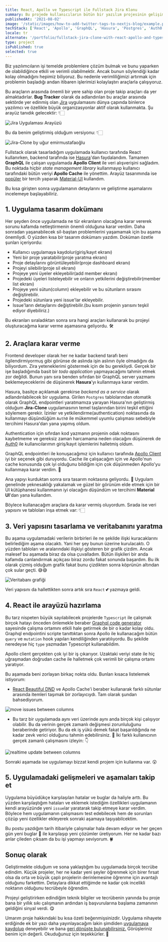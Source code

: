 ```yaml
---
title: React, Apollo ve Typescript ile Fullstack Jira Klonu
summary: Bu projede kullanıcıların bütün bir yazılım projesinin gelişimini takip edebilecekleri sektörde sıklıkla kullanılan Jira uygulamasının bir klonu oluşturulmaya çalışılmıştır. Farklı kullanıcı katmanları ve bu kullanıcıların sahip olduğu erişim düzeyleri sayesinde çalışma ekibine güvenle yeni üyeler eklenebilmektedir. Bunların dışında birçok özelliğe sahip uygulamayı hemen inceleyin.
publishedAt: '2021-08-02'
image: '/static/images/how-to-add-twitter-tags-to-nextjs-blog/example.png'
techStack: ['React', 'Apollo', 'GraphQL', 'Hasura', 'Postgres', 'Auth0', 'Material-UI']
locale: tr
alternate: '/portfolio/fullstack-jira-clone-with-react-apollo-and-typescript'
type: project
isPublished: true
selected: true
---
```


Biz yazılımcıların işi temelde problemlere çözüm bulmak ve bunu yaparken de olabildiğince etkili ve verimli olabilmektir. Ancak bunun söylendiği kadar kolay olmadığını hepimiz biliyoruz. Bu nedenle verimliliğimizi artırmak için problemin başladığı andan itibaren işlerimizi kolaylaştırı araçlarla çalışıyoruz.

Bu araçların arasında önemli bir yere sahip olan proje takip araçları da yer almaktadırlar. **Bug Tracker** olarak da adlandırılan bu araçlar arasında sektörde yer edinmiş olan [Jira](https://www.atlassian.com/software/jira) uygulamasını dünya çapında binlerce yazılımcı ve özellikle büyük organizasyonlar aktif olarak kullanmakta. Şu arayüz tanıdık gelecektir: 👇🏻

![Jira Uygulaması Arayüzü](./real-jira.png)

Bu da benim geliştirmiş olduğum versiyonu: 👇🏻

![Jira-Clone by uğur emirmustafaoğlu](./my-version-jira.png)

Fullstack olarak tasarladığım uygulamada kullanıcı tarafında React kullanırken, backend tarafında ise [Hasura](https://hasura.io/)'dan faydalandım. Tamamen **GraphQL** ile çalışan uygulamada **Apollo Client** ile veri alışverişini sağladım. Bu noktada hiçbir _state management library_ kullanmayıp kullanıcı tarafındaki bütün veriyi **Apollo Cache** ile yönettim. Arayüz tasarımında ise [popüler](https://hackernoon.com/5-most-popular-react-ui-component-libraries-5sx3t9c) bir tercih yaparak [Material-UI](https://material-ui.com/) kullandım.

Bu kısa girişten sonra uygulamanın detaylarını ve geliştirme aşamalarını incelemeye başlayabiliriz.

## 1. Uygulama tasarım dokümanı

Her şeyden önce uygulamada ne tür ekranların olacağına karar vererek sorunu kafamda netleştirmenin önemli olduğuna karar verdim. Daha sonradan yaşanabilecek sil-baştan problemlerini yaşamamak için bu aşama önemliydi. O yüzden kısa bir tasarım dokümanı yazdım. Doküman özetle şunları içeriyordu:

- Kullanıcı uygulamaya kaydolur(giriş/kayıt ekranı)
- Yeni bir proje yaratabilir(proje yaratma ekranı)
- Proje detaylarını görüntüleyebilir(proje dashboard ekranı)
- Projeyi silebilir(proje sil ekranı)
- Projeye yeni üyeler ekleyebilir(add member ekranı)
- Projedeki üyeleri listeleyebilir ve onların yetkilerini değiştirebilir(member list ekranı)
- Projeye yeni sütun(column) ekleyebilir ve bu sütunların sırasını değiştirebilir.
- Projedeki sütunlara yeni issue'lar ekleyebilir.
- Issue'ların detaylarını değiştirebilir.(bu kısım projenin yarısını teşkil ediyor diyebiliriz.)

Bu ekranları sıraladıktan sonra sıra hangi araçları kullanarak bu projeyi oluşturacağıma karar verme aşamasına geliyordu. 🛠

## 2. Araçlara karar verme

Frontend developer olarak her ne kadar backend tarafı beni ilgilendirmiyormuş gibi görünse de aslında işin aslının öyle olmadığını da biliyordum. Zira yeteneklerimi göstermek için de bu gerekliydi. Gerçek bir işe başladığımda basit bir _todo application_ yapmayacağımı tahmin etmek zor değildi. Bunun yanı sıra benden sıfırdan bir GraphQL server yazmamı beklemeyeceklerini de düşünerek **Hasura**'yı kullanmaya karar verdim.

Hasura, basitçe açıklamak gerekirse _backend as a service_ olarak adlandırılabilecek bir uygulama. Girilen `Postgres` tablolarından otomatik olarak GraphQL endpointleri yaratmamıza yarayan Hasura'nın geliştirmiş olduğum **Jira-Clone** uygulamasının temel taşlarından birini teşkil ettiğini söylemem gerekir. İzinler ve yetkilendirme(authentication) noktasında da kullanmayı düşündüğüm `Auth0` ile mükemmel uyumlu çalışması sebebiyle tercihimi Hasura'dan yana yapmış oldum.

Authentication için sıfırdan kod yazmanın projenin odak noktasını kaybetmeme ve gereksiz zaman harcamama neden olacağını düşünerek de [Auth0](https://auth0.com/) ile kullanıcılarımın giriş/kayıt işlemlerini halletmiş oldum.

GraphQL endpointleri ile konuşacağımız için kullanıcı tarafında [Apollo Client](https://www.apollographql.com/docs/react/) iyi bir seçenek gibi duruyordu. Cache ile çalışacağım için ve Apollo'nun cache konusunda çok iyi olduğunu bildiğim için çok düşünmeden Apollo'yu kullanmaya karar verdim. 🧠

Ana yapıyı kurduktan sonra sıra tasarım noktasına geliyordu. 🌈 Uygulam genelinde yeknesaklığı yakalamak ve güzel bir görünüm elde etmek için bir UI kütüphanesi kullanmanın iyi olacağını düşündüm ve tercihimi **Material UI**'dan yana kullandım.

Böylece kullanacağım araçlara da karar vermiş oluyordum. Sırada ise veri yapısını ve tabloları inşa etmek var: 👇🏻

## 3. Veri yapısını tasarlama ve veritabanını yaratma

Bu aşama uygulamadaki verilerin birbirleri ile ne şekilde ilişki kuracaklarını belirlediğim aşama olacaktı. Yani her şey bunun üzerine kurulacaktı. O yüzden tabloları ve aralarındaki ilişkiyi gösteren bir grafik çizdim. Ancak malesef bu aşamada biraz da olsa çuvalladım. Bütün ilişkileri bir anda kafamda canlandırmak açıkçası biraz zordu fakat sonunda başardım. Bu ilk olarak çizmiş olduğum grafik fakat bunu çizdikten sonra köprünün altından çok sular geçti. 😅😅

![Veritabanı grafiği](./draw.png)

Veri yapısını da hallettikten sonra artık sıra `React` 💕 yazmaya geldi.

## 4. React ile arayüzü hazırlama

Bu tarz nispeten büyük sayılabilecek projelerde `Typescript` ile çalışmak birçok hatayı önceden önlemekle beraber [Graphql code generator](https://www.graphql-code-generator.com/) sayesinde çalışma ortamını etkili hale getirmek de bir o kadar kolay oldu. Graphql endpointini scripte tanıttıktan sonra Apollo ile kullanacağım bütün `query` ve `mutation` hook yapıları kendiliğinden yaratılıyordu. Bu şekilde neredeyse hiç `type` yazmadan Typescript kullanabildim.

Apollo client gerçekten çok iyi bir iş çıkarıyor. Uzaktaki veriyi state ile hiç uğraşmadan doğrudan cache ile halletmek çok verimli bir çalışma ortamı yaratıyor.

Bu aşamada beni zorlayan birkaç nokta oldu. Bunları kısaca listelemek istiyorum:

- [React Beautiful DND](https://github.com/atlassian/react-beautiful-dnd) ve Apollo Cache'i beraber kullanarak farklı sütunlar arasında itemleri taşımak bir zorlayıcıydı. Tam olarak şundan bahsediyorum.

![move issues between columns](./move-between-columns.gif)

- Bu tarz bir uygulamada aynı veri üzerinde aynı anda birçok kişi çalışıyor olabilir. Bu da verinin gerçek zamanlı değişmesi zorunluluğunu beraberinde getiriyor. Bu da ek iş yükü demek fakat başarıldığında ne kadar zevk verici olduğunu tahmin edebilirsiniz. 🥰
  İki farklı kullanıcının gerçek zamanlı çalışmasını izleyin: 👇

![realtime update between columns](./realtime.gif)

Sonraki aşamada ise uygulamayı bizzat kendi projem için kullanma var. 😲

## 5. Uygulamadaki gelişmeleri ve aşamaları takip et

Uygulama büyüdükçe karşılaşılan hatalar ve buglar da haliyle arttı. Bu yüzden karşılaştığım hataları ve eklemek istediğim özellikleri uygulamanın kendi arayüzünde yeni `issue`lar yaratarak takip etmeye karar verdim. Böylece hem uygulamanın çalışmasını test edebilecek hem de sorunları çözüp yeni özellikler ekleyerek sonraki aşamaya taşıyabilcektim.

Bu postu yazdığım tarih itibariyle çalışmalar hala devam ediyor ve her geçen gün yeni buglar 🐛 ile karşılaşıp yeni çözümler üretiyorum. Her ne kadar bazı anlar çileden çıksam da bu işi yapmayı seviyorum. 🍀

## Sonuç olarak

Geliştirmekte olduğum ve sona yaklaştığım bu uygulamada birçok tecrübe edindim. Küçük projeler, her ne kadar yeni şeyler öğrenmek için birer fırsat olsa da orta ve büyük çaplı projelerin derinlemesine öğrenme için avantajlı olduğunu farkettim. Detaylara dikkat ettiğimde ne kadar çok incelikli noktanın olduğunu tecrübeyle öğrendim.

Projeyi geliştirirken edindiğim teknik bilgiler ve tecrübenin yanında bu proje bana bir yıllık sıkı çalışmanın ardından iş başvurularına başlama zamanının geldiğini sinyal verdi. 😋

Umarım proje hakkındaki bu kısa özeti beğenmişsinizdir. Uygulama nihayete erdiğinde ek bir yazı daha yayınlayacağım lakin şimdiden [uygulamaya kaydolup](http://jira-clone-devugur.vercel.app/) deneyebilir ve bana [geri dönüşte bulunabilirsiniz.](https://twitter.com/uguremirmustafa) Görüşleriniz benim için değerli. Okuduğunuz için teşekkürler. 🙏
